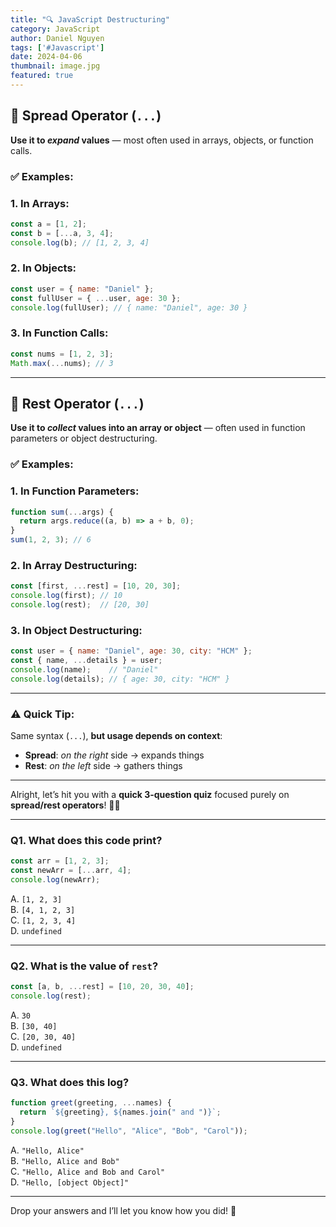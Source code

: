 ```yaml
---
title: "🔍 JavaScript Destructuring"
category: JavaScript
author: Daniel Nguyen
tags: ['#Javascript']
date: 2024-04-06
thumbnail: image.jpg
featured: true
---
```



## 🔹 **Spread Operator (`...`)**

**Use it to _expand_ values** — most often used in arrays, objects, or function calls.

### ✅ **Examples:**

### 1. **In Arrays:**
```js
const a = [1, 2];
const b = [...a, 3, 4]; 
console.log(b); // [1, 2, 3, 4]
```

### 2. **In Objects:**
```js
const user = { name: "Daniel" };
const fullUser = { ...user, age: 30 };
console.log(fullUser); // { name: "Daniel", age: 30 }
```

### 3. **In Function Calls:**
```js
const nums = [1, 2, 3];
Math.max(...nums); // 3
```

---

## 🔸 **Rest Operator (`...`)**

**Use it to _collect_ values into an array or object** — often used in function parameters or object destructuring.

### ✅ **Examples:**

### 1. **In Function Parameters:**
```js
function sum(...args) {
  return args.reduce((a, b) => a + b, 0);
}
sum(1, 2, 3); // 6
```

### 2. **In Array Destructuring:**
```js
const [first, ...rest] = [10, 20, 30];
console.log(first); // 10
console.log(rest);  // [20, 30]
```

### 3. **In Object Destructuring:**
```js
const user = { name: "Daniel", age: 30, city: "HCM" };
const { name, ...details } = user;
console.log(name);    // "Daniel"
console.log(details); // { age: 30, city: "HCM" }
```

---

### ⚠️ Quick Tip:
Same syntax (`...`), **but usage depends on context**:
- **Spread**: _on the right_ side → expands things
- **Rest**: _on the left_ side → gathers things

---

Alright, let’s hit you with a **quick 3-question quiz** focused purely on **spread/rest operators**! 🧠✨

---

### **Q1. What does this code print?**
```js
const arr = [1, 2, 3];
const newArr = [...arr, 4];
console.log(newArr);
```

A. `[1, 2, 3]`  
B. `[4, 1, 2, 3]`  
C. `[1, 2, 3, 4]`  
D. `undefined`  

---

### **Q2. What is the value of `rest`?**
```js
const [a, b, ...rest] = [10, 20, 30, 40];
console.log(rest);
```

A. `30`  
B. `[30, 40]`  
C. `[20, 30, 40]`  
D. `undefined`  

---

### **Q3. What does this log?**
```js
function greet(greeting, ...names) {
  return `${greeting}, ${names.join(" and ")}`;
}
console.log(greet("Hello", "Alice", "Bob", "Carol"));
```

A. `"Hello, Alice"`  
B. `"Hello, Alice and Bob"`  
C. `"Hello, Alice and Bob and Carol"`  
D. `"Hello, [object Object]"`  

---

Drop your answers and I’ll let you know how you did! 💯